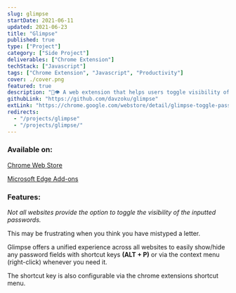 ```yaml
---
slug: glimpse
startDate: 2021-06-11
updated: 2021-06-23
title: "Glimpse"
published: true
type: ["Project"]
category: ["Side Project"]
deliverables: ["Chrome Extension"]
techStack: ["Javascript"]
tags: ["Chrome Extension", "Javascript", "Productivity"]
cover: ./cover.png
featured: true
description: "🔑👁 A web extension that helps users toggle visibility of password fields universally"
githubLink: "https://github.com/davzoku/glimpse"
extLink: "https://chrome.google.com/webstore/detail/glimpse-toggle-password-w/bghfjbhadcfkncomakojfpdfaodjngjj"
redirects:
  - "/projects/glimpse"
  - "/projects/glimpse/"
---
```


<BasicImage
  src="https://res.cloudinary.com/wtkw/image/upload/v1626364708/waltertengcom/projects/glimpse/cover_nqcwwb.png"
  alt="cover"
/>

### Available on:

[Chrome Web Store](https://chrome.google.com/webstore/detail/glimpse-toggle-password-w/bghfjbhadcfkncomakojfpdfaodjngjj)

[Microsoft Edge Add-ons](https://microsoftedge.microsoft.com/addons/detail/glimpse-toggle-password-/ajjjpgnoagahfmgpjgpeciajkeilgmfg)

### Features:

<BasicImage
  src="https://res.cloudinary.com/wtkw/image/upload/v1626364961/waltertengcom/projects/glimpse/example_rwmvhx.jpg"
  alt="Sites may or may not have the option to show password"
/>

_Not all websites provide the option to toggle the visibility of the inputted passwords._

This may be frustrating when you think you have mistyped a letter.

Glimpse offers a unified experience across all websites to easily show/hide any password fields with shortcut keys **(ALT + P)** or via the context menu (right-click) whenever you need it.

The shortcut key is also configurable via the chrome extensions shortcut menu.
